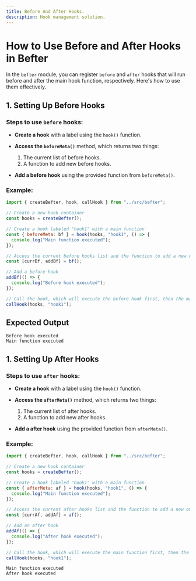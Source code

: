 ```yaml
---
title: Before And After Hooks.
description: Hook management solution.
---
```




# How to Use Before and After Hooks in Befter

In the `befter` module, you can register `before` and `after` hooks that will run before and after the main hook function, respectively. Here's how to use them effectively.

## 1. Setting Up Before Hooks

### Steps to use `before` hooks:
- **Create a hook** with a label using the `hook()` function.
- **Access the `beforeMeta()`** method, which returns two things:
  1. The current list of before hooks.
  2. A function to add new before hooks.

- **Add a before hook** using the provided function from `beforeMeta()`.

### Example:

```javascript
import { createBefter, hook, callHook } from "../src/befter";

// Create a new hook container
const hooks = createBefter();

// Create a hook labeled "hook1" with a main function
const { beforeMeta: bf } = hook(hooks, "hook1", () => {
  console.log("Main function executed");
});

// Access the current before hooks list and the function to add a new one
const [currBf, addBf] = bf();

// Add a before hook
addBf(() => {
  console.log("Before hook executed");
});

// Call the hook, which will execute the before hook first, then the main function
callHook(hooks, "hook1");
```

## Expected Output

```plaintext
Before hook executed
Main function executed
```


## 1. Setting Up After Hooks

### Steps to use `after` hooks:
- **Create a hook** with a label using the `hook()` function.
- **Access the `afterMeta()`** method, which returns two things:
  1. The current list of after hooks.
  2. A function to add new after hooks.

- **Add a after hook** using the provided function from `afterMeta()`.

### Example:

```javascript
import { createBefter, hook, callHook } from "../src/befter";

// Create a new hook container
const hooks = createBefter();

// Create a hook labeled "hook1" with a main function
const { afterMeta: af } = hook(hooks, "hook1", () => {
  console.log("Main function executed");
});

// Access the current after hooks list and the function to add a new one
const [currAf, addAf] = af();

// Add an after hook
addAf(() => {
  console.log("After hook executed");
});

// Call the hook, which will execute the main function first, then the after hook
callHook(hooks, "hook1");
```


```plaintext
Main function executed
After hook executed
```
